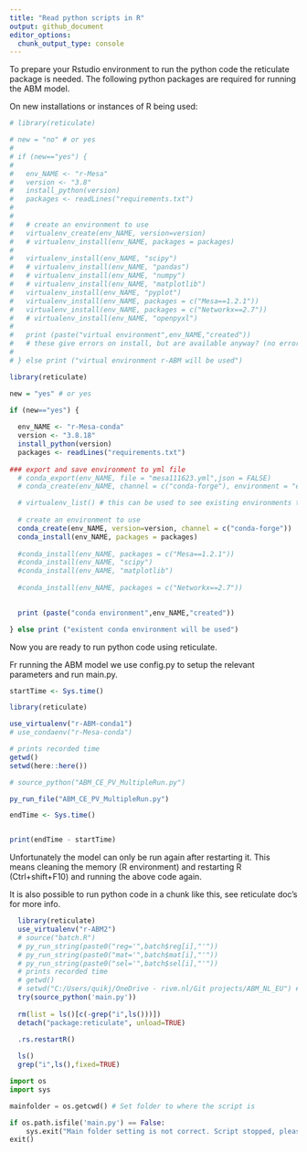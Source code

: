 ```yaml
---
title: "Read python scripts in R"
output: github_document
editor_options: 
  chunk_output_type: console
---
```


To prepare your Rstudio environment to run the python code the reticulate package is needed. The following python packages are required for running the ABM model.

On new installations or instances of R being used:

```r
# library(reticulate)

# new = "no" # or yes
# 
# if (new=="yes") {
#   
#   env_NAME <- "r-Mesa"
#   version <- "3.8"
#   install_python(version)
#   packages <- readLines("requirements.txt")
# 
#   
#   # create an environment to use
#   virtualenv_create(env_NAME, version=version) 
#   # virtualenv_install(env_NAME, packages = packages)
#   
#   virtualenv_install(env_NAME, "scipy")
#   # virtualenv_install(env_NAME, "pandas")
#   # virtualenv_install(env_NAME, "numpy")
#   # virtualenv_install(env_NAME, "matplotlib")
#   virtualenv_install(env_NAME, "pyplot")
#   virtualenv_install(env_NAME, packages = c("Mesa==1.2.1"))
#   virtualenv_install(env_NAME, packages = c("Networkx==2.7"))
#   # virtualenv_install(env_NAME, "openpyxl")
#   
#   print (paste("virtual environment",env_NAME,"created"))
#   # these give errors on install, but are available anyway? (no errors even though required...)
# 
# } else print ("virtual environment r-ABM will be used")

```

```r
library(reticulate)

new = "yes" # or yes

if (new=="yes") {
  
  env_NAME <- "r-Mesa-conda"
  version <- "3.8.18"
  install_python(version)
  packages <- readLines("requirements.txt")
  
### export and save environment to yml file
  # conda_export(env_NAME, file = "mesa111623.yml",json = FALSE)
  # conda_create(env_NAME, channel = c("conda-forge"), environment = "env_mesa111623.yml")

  # virtualenv_list() # this can be used to see existing environments to use
  
  # create an environment to use
  conda_create(env_NAME, version=version, channel = c("conda-forge"))
  conda_install(env_NAME, packages = packages)
  
  #conda_install(env_NAME, packages = c("Mesa==1.2.1"))
  #conda_install(env_NAME, "scipy")
  #conda_install(env_NAME, "matplotlib")
  
  #conda_install(env_NAME, packages = c("Networkx==2.7"))

  
  print (paste("conda environment",env_NAME,"created"))

} else print ("existent conda environment will be used")

```
Now you are ready to run python code using reticulate.

Fr running the ABM model we use config.py to setup the relevant parameters and run main.py.

```r

startTime <- Sys.time()

library(reticulate)

use_virtualenv("r-ABM-conda1")
# use_condaenv("r-Mesa-conda")

# prints recorded time
getwd()
setwd(here::here()) 

# source_python("ABM_CE_PV_MultipleRun.py")

py_run_file("ABM_CE_PV_MultipleRun.py")

endTime <- Sys.time()


print(endTime - startTime)
```

Unfortunately the model can only be run again after restarting it. This means cleaning the memory (R environment) and restarting R (Ctrl+shift+F10) and running the above code again.

It is also possible to run python code in a chunk like this, see reticulate doc's for more info.

```r



  library(reticulate)
  use_virtualenv("r-ABM2")
  # source("batch.R")
  # py_run_string(paste0("reg='",batch$reg[i],"'"))
  # py_run_string(paste0("mat='",batch$mat[i],"'"))
  # py_run_string(paste0("sel='",batch$sel[i],"'"))
  # prints recorded time
  # getwd()
  # setwd("C:/Users/quikj/OneDrive - rivm.nl/Git projects/ABM_NL_EU") #check
  try(source_python('main.py'))
  
  rm(list = ls()[c(-grep("i",ls()))])
  detach("package:reticulate", unload=TRUE)
  
  .rs.restartR() 

  ls()
  grep("i",ls(),fixed=TRUE)
```



```python

import os
import sys

mainfolder = os.getcwd() # Set folder to where the script is

if os.path.isfile('main.py') == False:
    sys.exit("Main folder setting is not correct. Script stopped, please try again from the correct folder.")
exit()

```

